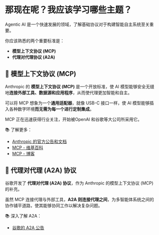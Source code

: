 # 那现在呢？我应该学习哪些主题？

Agentic AI 是一个快速发展的领域，了解基础协议对于构建智能自主系统至关重要。

你应该熟悉的两个重要标准是：

- **模型上下文协议 (MCP)**  
- **代理对代理协议 (A2A)**

## 🔌 模型上下文协议 (MCP)

Anthropic 的 **模型上下文协议 (MCP)** 是一个开放标准，使 AI 模型能够安全无缝地**连接外部工具、数据源和应用程序**，从而使代理更加智能和自主。

可以将 MCP 想象为一个**通用适配器**，就像 USB-C 接口一样，使 AI 模型能够插入各种数字环境**而无需为每一个进行定制集成**。

MCP 正在迅速获得行业关注，开始被OpenAI 和谷歌等大公司所采用它。

📚 了解更多：
- [Anthropic 的官方公告和文档](https://www.anthropic.com/news/model-context-protocol)
- [MCP - 维基百科](https://en.wikipedia.org/wiki/Model_Context_Protocol)
- [MCP - 博客](https://huggingface.co/blog/Kseniase/mcp)

## 🤝 代理对代理 (A2A) 协议

谷歌开发了 **代理对代理 (A2A) 协议**，作为 Anthropic 的模型上下文协议 (MCP) 的补充。

虽然 MCP 连接代理与外部工具，**A2A 则连接代理之间**，为多智能体系统之间的协作铺平道路，使其能够协同工作以解决复杂问题。

📚 深入了解 A2A：  
- [谷歌的 A2A 公告](https://developers.googleblog.com/en/a2a-a-new-era-of-agent-interoperability/)